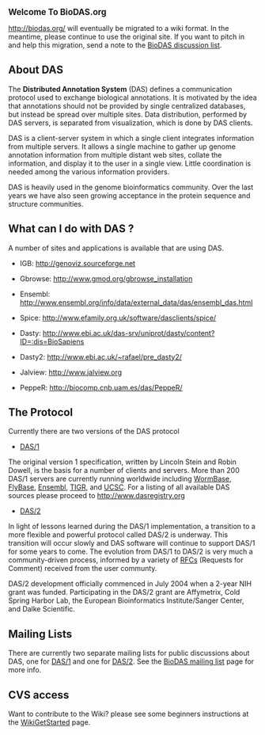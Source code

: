 <big>'''Welcome To BioDAS.org'''</big>

http://biodas.org/ will eventually be migrated to a wiki format. In the meantime, please continue to use the original site. If you want to pitch in and help this migration, send a note to the [http://lists.open-bio.org/mailman/listinfo/das2 BioDAS discussion list].

== About DAS ==

The <b>Distributed Annotation System</b> (DAS) defines a communication protocol used 
to exchange biological annotations. It is motivated by the idea that annotations 
should not be provided by single centralized databases, but instead be spread 
over multiple sites. Data distribution, performed by DAS servers, is separated
from visualization, which is done by DAS clients.

DAS is a client-server system in which a single client integrates information from 
multiple servers. It allows a single machine to gather up genome annotation 
information from multiple distant web sites, collate the information, and display it
to the user in a single view. Little coordination is needed among the various 
information providers.

DAS is heavily used in the genome bioinformatics community. Over the last years we have also
seen growing acceptance in the protein sequence and structure communities.


== What can I do with DAS ? ==

A number of sites and applications is available that are using DAS.

* IGB: http://genoviz.sourceforge.net

* Gbrowse: http://www.gmod.org/gbrowse_installation

* Ensembl: http://www.ensembl.org/info/data/external_data/das/ensembl_das.html

* Spice: http://www.efamily.org.uk/software/dasclients/spice/

* Dasty: http://www.ebi.ac.uk/das-srv/uniprot/dasty/content?ID=:dis=BioSapiens

* Dasty2: http://www.ebi.ac.uk/~rafael/pre_dasty2/

* Jalview: http://www.jalview.org

* PeppeR: http://biocomp.cnb.uam.es/das/PeppeR/

== The Protocol ==

Currently there are two versions of the DAS protocol

* [[DAS/1]] 

The original version 1 specification, written by Lincoln Stein and Robin Dowell, is the basis for a number of clients and servers. More than 200 DAS/1 servers are currently running worldwide including [http://www.wormbase.org/ WormBase], [http://www.flybase.org/ FlyBase], [http://www.ensembl.org/ Ensembl], [http://www.tigr.org/ TIGR], and [http://genome.ucsc.edu/ UCSC]. For a listing of all available DAS sources please proceed to http://www.dasregistry.org

* [[DAS/2]]

In light of lessons learned during the DAS/1 implementation, a transition to a more flexible and powerful protocol called DAS/2 is underway. This transition will occur slowly and DAS software will continue to support DAS/1 for some years to come. The evolution from DAS/1 to DAS/2 is very much a community-driven process, informed by a variety of [[RFCs]] (Requests for Comment) received from the user communty.

DAS/2 development officially commenced in July 2004 when a 2-year NIH grant was funded. Participating in the DAS/2 grant are Affymetrix, Cold Spring Harbor Lab, the European Bioinformatics Institute/Sanger Center, and Dalke Scientific.


== Mailing Lists ==

There are currently two separate mailing lists for public discussions about DAS, 
one for [http://biodas.org/mailman/listinfo/das DAS/1] and one for [http://biodas.org/mailman/listinfo/das2 DAS/2]. See the [http://biodas.org/documents/biodas-lists.html BioDAS mailing list] page for more info.


== CVS access ==


Want to contribute to the Wiki? please see some beginners instructions at the [[WikiGetStarted]] page.